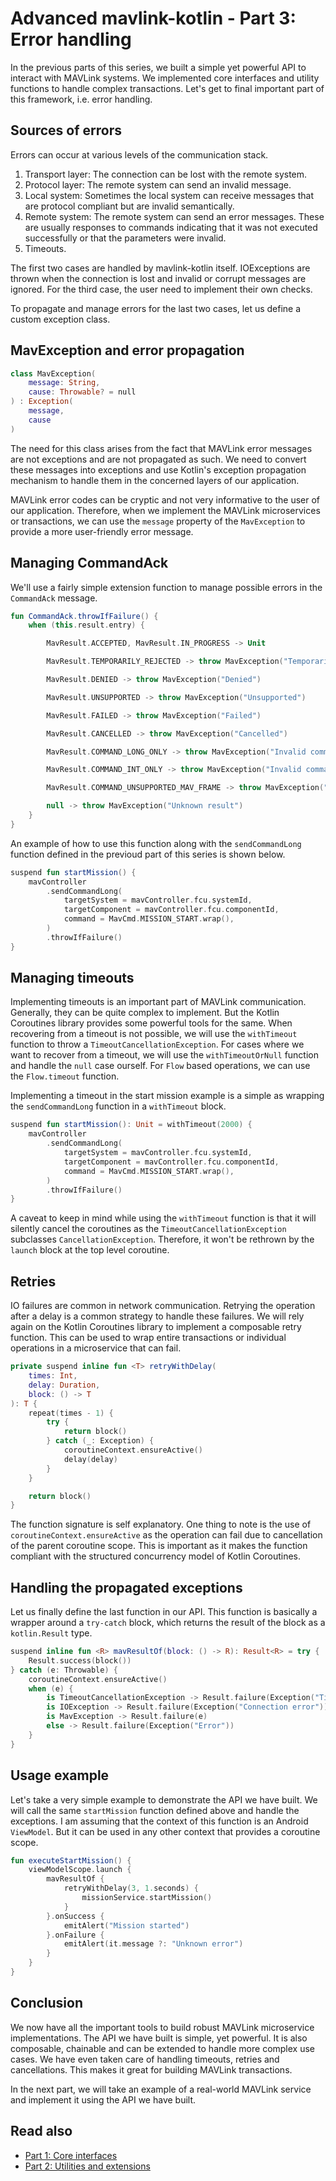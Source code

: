 # Advanced mavlink-kotlin - Part 3: Error handling

In the previous parts of this series, we built a simple yet powerful API to interact with MAVLink systems. We
implemented core interfaces and utility functions to handle complex transactions. Let's get to final important part of
this framework, i.e. error handling.

## Sources of errors

Errors can occur at various levels of the communication stack.

1. Transport layer: The connection can be lost with the remote system.
2. Protocol layer: The remote system can send an invalid message.
3. Local system: Sometimes the local system can receive messages that are protocol compliant but are invalid
   semantically.
4. Remote system: The remote system can send an error messages. These are usually responses to commands indicating that
   it was not executed successfully or that the parameters were invalid.
5. Timeouts.

The first two cases are handled by mavlink-kotlin itself. IOExceptions are thrown when the connection is lost and
invalid or corrupt messages are ignored. For the third case, the user need to implement their own checks.

To propagate and manage errors for the last two cases, let us define a custom exception class.

## MavException and error propagation

```kotlin
class MavException(
    message: String,
    cause: Throwable? = null
) : Exception(
    message,
    cause
)
```

The need for this class arises from the fact that MAVLink error messages are not exceptions and are not propagated as
such. We need to convert these messages into exceptions and use Kotlin's exception propagation mechanism to handle them
in the concerned layers of our application.

MAVLink error codes can be cryptic and not very informative to the user of our application. Therefore, when we
implement the MAVLink microservices or transactions, we can use the `message` property of the `MavException` to provide
a more user-friendly error message.

## Managing CommandAck

We'll use a fairly simple extension function to manage possible errors in the `CommandAck` message.

```kotlin
fun CommandAck.throwIfFailure() {
    when (this.result.entry) {

        MavResult.ACCEPTED, MavResult.IN_PROGRESS -> Unit

        MavResult.TEMPORARILY_REJECTED -> throw MavException("Temporarily rejected")

        MavResult.DENIED -> throw MavException("Denied")

        MavResult.UNSUPPORTED -> throw MavException("Unsupported")

        MavResult.FAILED -> throw MavException("Failed")

        MavResult.CANCELLED -> throw MavException("Cancelled")

        MavResult.COMMAND_LONG_ONLY -> throw MavException("Invalid command")

        MavResult.COMMAND_INT_ONLY -> throw MavException("Invalid command")

        MavResult.COMMAND_UNSUPPORTED_MAV_FRAME -> throw MavException("Unsupported")

        null -> throw MavException("Unknown result")
    }
}
```

An example of how to use this function along with the `sendCommandLong` function defined in the previoud part of this
series is shown below.

```kotlin
suspend fun startMission() {
    mavController
        .sendCommandLong(
            targetSystem = mavController.fcu.systemId,
            targetComponent = mavController.fcu.componentId,
            command = MavCmd.MISSION_START.wrap(),
        )
        .throwIfFailure()
}
```

## Managing timeouts

Implementing timeouts is an important part of MAVLink communication. Generally, they can be quite complex to implement.
But the Kotlin Coroutines library provides some powerful tools for the same. When recovering from a timeout is not
possible, we will use the `withTimeout` function to throw a `TimeoutCancellationException`. For cases where we want to
recover from a timeout, we will use the `withTimeoutOrNull` function and handle the `null` case ourself. For `Flow`
based operations, we can use the `Flow.timeout` function.

Implementing a timeout in the start mission example is a simple as wrapping the `sendCommandLong` function in a
`withTimeout` block.

```kotlin
suspend fun startMission(): Unit = withTimeout(2000) {
    mavController
        .sendCommandLong(
            targetSystem = mavController.fcu.systemId,
            targetComponent = mavController.fcu.componentId,
            command = MavCmd.MISSION_START.wrap(),
        )
        .throwIfFailure()
}
```

A caveat to keep in mind while using the `withTimeout` function is that it will silently cancel the coroutines as the
`TimeoutCancellationException` subclasses `CancellationException`. Therefore, it won't be rethrown by the `launch`
block at the top level coroutine.

## Retries

IO failures are common in network communication. Retrying the operation after a delay is a common strategy to handle
these failures. We will rely again on the Kotlin Coroutines library to implement a composable retry function. This can
be used to wrap entire transactions or individual operations in a microservice that can fail.

```kotlin
private suspend inline fun <T> retryWithDelay(
    times: Int,
    delay: Duration,
    block: () -> T
): T {
    repeat(times - 1) {
        try {
            return block()
        } catch (_: Exception) {
            coroutineContext.ensureActive()
            delay(delay)
        }
    }

    return block()
}
```

The function signature is self explanatory. One thing to note is the use of `coroutineContext.ensureActive` as the
operation can fail due to cancellation of the parent coroutine scope. This is important as it makes the function
compliant with the structured concurrency model of Kotlin Coroutines.

## Handling the propagated exceptions

Let us finally define the last function in our API. This function is basically a wrapper around a `try-catch` block,
which returns the result of the block as a `kotlin.Result` type.

```kotlin
suspend inline fun <R> mavResultOf(block: () -> R): Result<R> = try {
    Result.success(block())
} catch (e: Throwable) {
    coroutineContext.ensureActive()
    when (e) {
        is TimeoutCancellationException -> Result.failure(Exception("Timeout"))
        is IOException -> Result.failure(Exception("Connection error"))
        is MavException -> Result.failure(e)
        else -> Result.failure(Exception("Error"))
    }
}
```

## Usage example

Let's take a very simple example to demonstrate the API we have built. We will call the same `startMission` function
defined above and handle the exceptions. I am assuming that the context of this function is an Android `ViewModel`. But
it can be used in any other context that provides a coroutine scope.

```kotlin
fun executeStartMission() {
    viewModelScope.launch {
        mavResultOf {
            retryWithDelay(3, 1.seconds) {
                missionService.startMission()
            }
        }.onSuccess {
            emitAlert("Mission started")
        }.onFailure {
            emitAlert(it.message ?: "Unknown error")
        }
    }
}
```

## Conclusion

We now have all the important tools to build robust MAVLink microservice implementations. The API we have built is
simple, yet powerful. It is also composable, chainable and can be extended to handle more complex use cases. We have
even taken care of handling timeouts, retries and cancellations. This makes it great for building MAVLink transactions.

In the next part, we will take an example of a real-world MAVLink service and implement it using the API we have built.

## Read also

- [Part 1: Core interfaces](/blog/advanced-mavlink-kotlin-part-1)
- [Part 2: Utilities and extensions](/blog/advanced-mavlink-kotlin-part-2)
